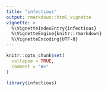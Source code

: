 ```yaml
---
title: "infectious"
output: rmarkdown::html_vignette
vignette: >
  %\VignetteIndexEntry{infectious}
  %\VignetteEngine{knitr::rmarkdown}
  %\VignetteEncoding{UTF-8}
---
```


```r
knitr::opts_chunk$set(
  collapse = TRUE,
  comment = "#>"
)
```

```r
library(infectious)
```
